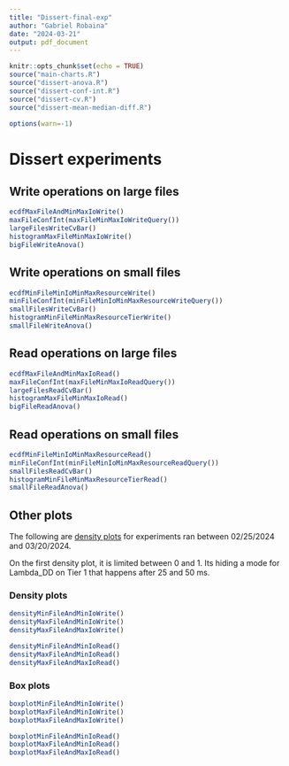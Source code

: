 ```yaml
---
title: "Dissert-final-exp"
author: "Gabriel Robaina"
date: "2024-03-21"
output: pdf_document
---
```


```r
knitr::opts_chunk$set(echo = TRUE)
source("main-charts.R")
source("dissert-anova.R")
source("dissert-conf-int.R")
source("dissert-cv.R")
source("dissert-mean-median-diff.R")

options(warn=-1)
```

# Dissert experiments

## Write operations on large files

```r
ecdfMaxFileAndMinMaxIoWrite()
maxFileConfInt(maxFileMinMaxIoWriteQuery())
largeFilesWriteCvBar()
histogramMaxFileMinMaxIoWrite()
bigFileWriteAnova()
```

## Write operations on small files

```r
ecdfMinFileMinIoMinMaxResourceWrite()
minFileConfInt(minFileMinIoMinMaxResourceWriteQuery())
smallFilesWriteCvBar()
histogramMinFileMinMaxResourceTierWrite()
smallFileWriteAnova()
```

## Read operations on large files

```r
ecdfMaxFileAndMinMaxIoRead()
maxFileConfInt(maxFileMinMaxIoReadQuery())
largeFilesReadCvBar()
histogramMaxFileMinMaxIoRead()
bigFileReadAnova()
```

## Read operations on small files

```r
ecdfMinFileMinIoMinMaxResourceRead()
minFileConfInt(minFileMinIoMinMaxResourceReadQuery())
smallFilesReadCvBar()
histogramMinFileMinMaxResourceTierRead()
smallFileReadAnova()
```

## Other plots

The following are [density plots](https://r-graph-gallery.com/density-plot) for experiments ran between 02/25/2024 and 03/20/2024.

On the first density plot, it is limited between 0 and 1. Its hiding a mode for Lambda_DD on Tier 1 that happens after 25 and 50 ms.

### Density plots
```r
densityMinFileAndMinIoWrite()
densityMaxFileAndMinIoWrite()
densityMaxFileAndMaxIoWrite()

densityMinFileAndMinIoRead()
densityMaxFileAndMinIoRead()
densityMaxFileAndMaxIoRead()
```

### Box plots

```r
boxplotMinFileAndMinIoWrite()
boxplotMaxFileAndMinIoWrite()
boxplotMaxFileAndMaxIoWrite()

boxplotMinFileAndMinIoRead()
boxplotMaxFileAndMinIoRead()
boxplotMaxFileAndMaxIoRead()
```